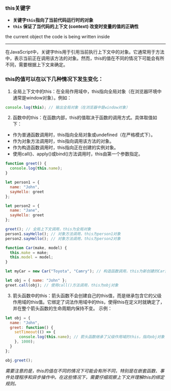 
### this关键字

- **关键字`this`指向了当前代码运行时的对象**
- **`this` 保证了当代码的上下文 (context) 改变时变量的值的正确性**

<Callout type="info">
  the current object the code is being written inside
</Callout>

---

在JavaScript中，关键字this用于引用当前执行上下文中的对象。它通常用于方法中，表示当前正在调用该方法的对象。然而，this的值在不同的情况下可能会有所不同，需要根据上下文来确定。

### this的值可以在以下几种情况下发生变化：

1. 全局上下文中的this：在全局作用域中，this指向全局对象（在浏览器环境中通常是window对象）。例如：

```javascript
console.log(this); // 输出全局对象（在浏览器中是window对象）
```

2. 函数中的this：在函数内部，this的值取决于函数的调用方式。具体取值如下：
- 作为普通函数调用时，this指向全局对象或undefined（在严格模式下）。
- 作为对象方法调用时，this指向调用该方法的对象。
- 作为构造函数调用时，this指向正在创建的实例对象。
- 使用call()、apply()或bind()方法调用时，this由第一个参数指定。


```javascript filename="example.js"
function greet() {
  console.log(this.name);
}

let person1 = {
  name: "John",
  sayHello: greet
};

let person2 = {
  name: "Jane",
  sayHello: greet
};

greet(); // 全局上下文调用，this为全局对象
person1.sayHello(); // 对象方法调用，this为person1对象
person2.sayHello(); // 对象方法调用，this为person2对象

function Car(make, model) {
  this.make = make;
  this.model = model;
}

let myCar = new Car("Toyota", "Camry"); // 构造函数调用，this为新创建的Car实例

let obj = { name: "John" };
greet.call(obj); // 使用call()方法调用，this为obj对象
```

3. 箭头函数中的this：箭头函数不会创建自己的this值，而是继承包含它的父级作用域的this值。它绑定了词法作用域中的this，使得this在定义时就确定了，并在整个箭头函数的生命周期内保持不变。
示例：

```javascript filename="example.js"
let obj = {
  name: "John",
  greet: function() {
    setTimeout(() => {
      console.log(this.name); // 箭头函数继承了父级作用域的this，指向obj对象
    }, 1000);
  }
};

obj.greet();
```

*需要注意的是，this的值在不同的情况下可能会有所不同，特别是在嵌套函数、事件处理程序和异步操作中。在这些情况下，需要仔细观察上下文并理解this的绑定规则。*